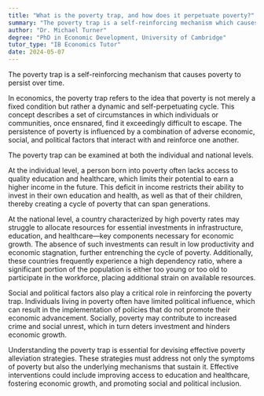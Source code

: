 ```yaml
---
title: "What is the poverty trap, and how does it perpetuate poverty?"
summary: "The poverty trap is a self-reinforcing mechanism which causes poverty to persist."
author: "Dr. Michael Turner"
degree: "PhD in Economic Development, University of Cambridge"
tutor_type: "IB Economics Tutor"
date: 2024-05-07
---
```


The poverty trap is a self-reinforcing mechanism that causes poverty to persist over time.

In economics, the poverty trap refers to the idea that poverty is not merely a fixed condition but rather a dynamic and self-perpetuating cycle. This concept describes a set of circumstances in which individuals or communities, once ensnared, find it exceedingly difficult to escape. The persistence of poverty is influenced by a combination of adverse economic, social, and political factors that interact with and reinforce one another.

The poverty trap can be examined at both the individual and national levels. 

At the individual level, a person born into poverty often lacks access to quality education and healthcare, which limits their potential to earn a higher income in the future. This deficit in income restricts their ability to invest in their own education and health, as well as that of their children, thereby creating a cycle of poverty that can span generations.

At the national level, a country characterized by high poverty rates may struggle to allocate resources for essential investments in infrastructure, education, and healthcare—key components necessary for economic growth. The absence of such investments can result in low productivity and economic stagnation, further entrenching the cycle of poverty. Additionally, these countries frequently experience a high dependency ratio, where a significant portion of the population is either too young or too old to participate in the workforce, placing additional strain on available resources.

Social and political factors also play a critical role in reinforcing the poverty trap. Individuals living in poverty often have limited political influence, which can result in the implementation of policies that do not promote their economic advancement. Socially, poverty may contribute to increased crime and social unrest, which in turn deters investment and hinders economic growth.

Understanding the poverty trap is essential for devising effective poverty alleviation strategies. These strategies must address not only the symptoms of poverty but also the underlying mechanisms that sustain it. Effective interventions could include improving access to education and healthcare, fostering economic growth, and promoting social and political inclusion.
    